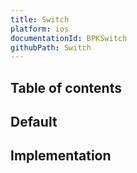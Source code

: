 ```yaml
---
title: Switch
platform: ios
documentationId: BPKSwitch
githubPath: Switch
---
```





## Table of contents

## Default

<IOSComponentScreenshots
  lightMode={screenshotDefault}
  darkMode={screenshotDefaultDm}
  altText="iOS switch component" />

## Implementation

<Readme />

